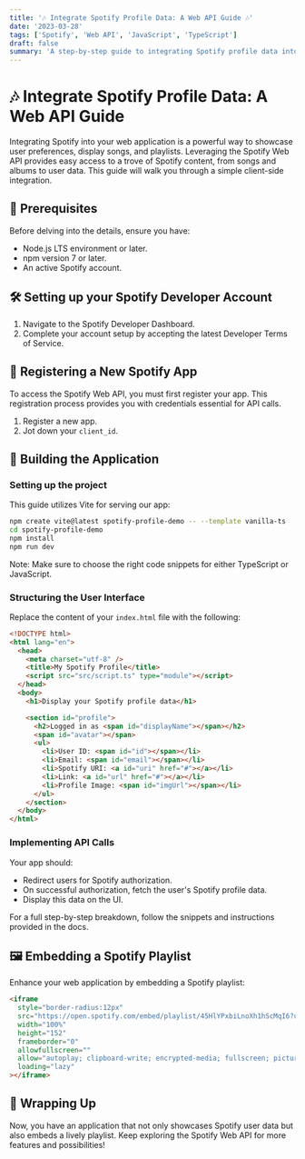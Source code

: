 ```yaml
---
title: '🎶 Integrate Spotify Profile Data: A Web API Guide 🎶'
date: '2023-03-28'
tags: ['Spotify', 'Web API', 'JavaScript', 'TypeScript']
draft: false
summary: 'A step-by-step guide to integrating Spotify profile data into your web app using the Spotify Web API.'
---
```


# 🎶 Integrate Spotify Profile Data: A Web API Guide

Integrating Spotify into your web application is a powerful way to showcase user preferences, display songs, and playlists. Leveraging the Spotify Web API provides easy access to a trove of Spotify content, from songs and albums to user data. This guide will walk you through a simple client-side integration.

## 🚀 Prerequisites

Before delving into the details, ensure you have:

- Node.js LTS environment or later.
- npm version 7 or later.
- An active Spotify account.

## 🛠 Setting up your Spotify Developer Account

1. Navigate to the Spotify Developer Dashboard.
2. Complete your account setup by accepting the latest Developer Terms of Service.

## 📝 Registering a New Spotify App

To access the Spotify Web API, you must first register your app. This registration process provides you with credentials essential for API calls.

1. Register a new app.
2. Jot down your `client_id`.

## 🎨 Building the Application

### Setting up the project

This guide utilizes Vite for serving our app:

```bash
npm create vite@latest spotify-profile-demo -- --template vanilla-ts
cd spotify-profile-demo
npm install
npm run dev
```

Note: Make sure to choose the right code snippets for either TypeScript or JavaScript.

### Structuring the User Interface

Replace the content of your `index.html` file with the following:

```html
<!DOCTYPE html>
<html lang="en">
  <head>
    <meta charset="utf-8" />
    <title>My Spotify Profile</title>
    <script src="src/script.ts" type="module"></script>
  </head>
  <body>
    <h1>Display your Spotify profile data</h1>

    <section id="profile">
      <h2>Logged in as <span id="displayName"></span></h2>
      <span id="avatar"></span>
      <ul>
        <li>User ID: <span id="id"></span></li>
        <li>Email: <span id="email"></span></li>
        <li>Spotify URI: <a id="uri" href="#"></a></li>
        <li>Link: <a id="url" href="#"></a></li>
        <li>Profile Image: <span id="imgUrl"></span></li>
      </ul>
    </section>
  </body>
</html>
```

### Implementing API Calls

Your app should:

- Redirect users for Spotify authorization.
- On successful authorization, fetch the user's Spotify profile data.
- Display this data on the UI.

For a full step-by-step breakdown, follow the snippets and instructions provided in the docs.

## 🖼 Embedding a Spotify Playlist

Enhance your web application by embedding a Spotify playlist:

```html
<iframe
  style="border-radius:12px"
  src="https://open.spotify.com/embed/playlist/45HlYPxbiLnoXh1hScMqI6?utm_source=generator&theme=0"
  width="100%"
  height="152"
  frameborder="0"
  allowfullscreen=""
  allow="autoplay; clipboard-write; encrypted-media; fullscreen; picture-in-picture"
  loading="lazy"
></iframe>
```

## 🎉 Wrapping Up

Now, you have an application that not only showcases Spotify user data but also embeds a lively playlist. Keep exploring the Spotify Web API for more features and possibilities!
